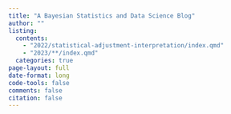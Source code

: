 ```yaml
---
title: "A Bayesian Statistics and Data Science Blog"
author: ""
listing:
  contents: 
    - "2022/statistical-adjustment-interpretation/index.qmd"
    - "2023/**/index.qmd"
  categories: true
page-layout: full
date-format: long
code-tools: false
comments: false
citation: false
---
```


